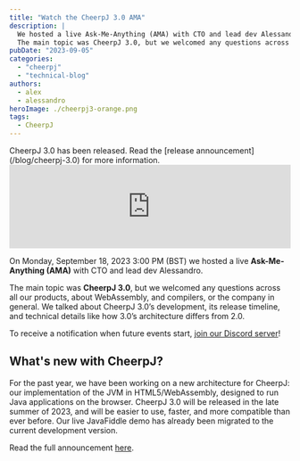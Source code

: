 ```yaml
---
title: "Watch the CheerpJ 3.0 AMA"
description: |
  We hosted a live Ask-Me-Anything (AMA) with CTO and lead dev Alessandro.
  The main topic was CheerpJ 3.0, but we welcomed any questions across all our products, about WebAssembly, and compilers, or the company in general. We talked about CheerpJ 3.0’s development, its release timeline, and technical details like how 3.0’s architecture differs from 2.0.
pubDate: "2023-09-05"
categories:
  - "cheerpj"
  - "technical-blog"
authors:
  - alex
  - alessandro
heroImage: ./cheerpj3-orange.png
tags:
  - CheerpJ
---
```



<Callout title="CheerpJ 3.0 now available" variant="important">
	CheerpJ 3.0 has been released. Read the [release
	announcement](/blog/cheerpj-3.0) for more information.
</Callout>

<iframe
	title='"It&apos;s impossible!" - Building a Java JVM in the browser (CheerpJ 3.0 AMA)'
	src="https://www.youtube.com/embed/Z-mHW6ldgco"
	width="100%"
	class="aspect-video"
	frameborder="0"
	allowfullscreen="allowfullscreen"
></iframe>

On Monday, September 18, 2023 3:00 PM (BST) we hosted a live **Ask-Me-Anything (AMA)** with CTO and lead dev Alessandro.

The main topic was **CheerpJ 3.0**, but we welcomed any questions across all our products, about WebAssembly, and compilers, or the company in general. We talked about CheerpJ 3.0’s development, its release timeline, and technical details like how 3.0’s architecture differs from 2.0.

To receive a notification when future events start, [join our Discord server](https://discord.leaningtech.com)!

## What's new with CheerpJ?

For the past year, we have been working on a new architecture for CheerpJ: our implementation of the JVM in HTML5/WebAssembly, designed to run Java applications on the browser. CheerpJ 3.0 will be released in the late summer of 2023, and will be easier to use, faster, and more compatible than ever before. Our live JavaFiddle demo has already been migrated to the current development version.

Read the full announcement [here](https://leaningtech.com/announcing-cheerpj-3-0-a-jvm-replacement-in-html5-and-webassembly-to-run-java-applications-and-applets-on-modern-browsers/).
